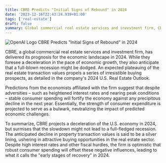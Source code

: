 ```yaml
---
title: CBRE Predicts "Initial Signs of Rebound" in 2024
date: '2023-12-16T22:43:24.939+01:00'
tags: ['real-estate']
draft: false
summary: Global commercial real estate services and investment firm, CBRE, has released its predictions for the economic landscape in 2024. While they expect a slowdown in economic growth, they believe a full recession can be avoided. The firm highlights the expected decline in real estate transaction values as an opportunity for buyers. Despite challenges such as higher interest rates, CBRE is optimistic that strong consumer spending will help offset these negative factors and lead to an early recovery in 2024.
---
```

![OpenAI Logo](https://oaidalleapiprodscus.blob.core.windows.net/private/org-vHrySCQrXNxauR0SZniobaA9/user-9wwPEhf2bVKKq3deqc19moT1/img-lko2c5FnwU7tT67thNfcGcMq.png?st=2023-12-16T20%3A43%3A20Z&se=2023-12-16T22%3A43%3A20Z&sp=r&sv=2021-08-06&sr=b&rscd=inline&rsct=image/png&skoid=6aaadede-4fb3-4698-a8f6-684d7786b067&sktid=a48cca56-e6da-484e-a814-9c849652bcb3&skt=2023-12-16T17%3A25%3A26Z&ske=2023-12-17T17%3A25%3A26Z&sks=b&skv=2021-08-06&sig=VLfdSY2A1/45tcoYPqMiB8SbpxZvMQcdnjkibf7PqfI%3D)
CBRE Predicts "Initial Signs of Rebound" in 2024

CBRE, a global commercial real estate services and investment firm, has delivered its prognosis for the economic landscape in 2024. While they foresee a deceleration in the pace of economic growth, they also anticipate that a full-blown recession might be dodged. An expected plateauing of the real estate transaction values propels a series of irresistible buying prospects, as detailed in the company's 2024 U.S. Real Estate Outlook.

Predictions from the economists affiliated with the firm suggest that despite adversities – such as heightened interest rates and nearing peak conditions – stable consumer spending will fortify the economy against any precipitous decline in the next year. Essentially, the strength of consumer expenditure is projected to serve as a bulwark, neutralizing the impact of predicted economic challenges.

To summarize, CBRE projects a deceleration of the U.S. economy in 2024, but surmises that the slowdown might not lead to a full-fledged recession. The anticipated decline in property transaction values is said to be a silver lining, ushering in attractive buying opportunities in the real estate sector. Despite high interest rates and other fiscal hurdles, the firm is optimistic that robust consumer spending will offset these negative influences, leading to what it calls the "early stages of recovery" in 2024.


